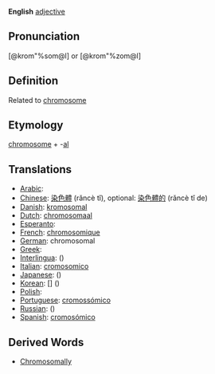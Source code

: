 {{rfc}}
'''English''' [[adjective]]

==Pronunciation==
[@krom"%som@l] or [@krom"%zom@l] 

==Definition==
Related to [[chromosome]]

==Etymology==
[[chromosome]] + -[[al]]

==Translations==

*[[Arabic]]: [[]]
*[[Chinese]]: [[染色體]] (rǎncè tǐ), optional: [[染色體的]] (rǎncè tǐ de)
*[[Danish]]: [[kromosomal]]
*[[Dutch]]: [[chromosomaal]]
*[[Esperanto]]: [[]]
*[[French]]: [[chromosomique]]
*[[German]]: chromosomal
*[[Greek]]: [[]]
*[[Interlingua]]: [[]] ()
*[[Italian]]: [[cromosomico]]
*[[Japanese]]: [[]] ()
*[[Korean]]: [[]] [] ()
*[[Polish]]: [[]]
*[[Portuguese]]: [[cromossómico]]
*[[Russian]]: [[]] ()
*[[Spanish]]: [[cromosómico]]

==Derived Words==
* [[Chromosomally]]